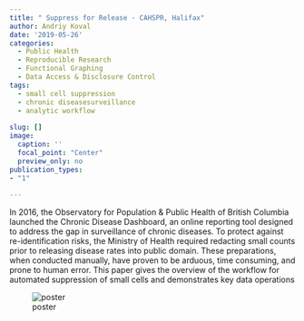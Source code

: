 ```yaml
---
title: " Suppress for Release - CAHSPR, Halifax"
author: Andriy Koval
date: '2019-05-26'
categories:
  - Public Health
  - Reproducible Research
  - Functional Graphing
  - Data Access & Disclosure Control
tags:
  - small cell suppression
  - chronic diseasesurveillance
  - analytic workflow
   
slug: []
image: 
  caption: ''
  focal_point: "Center"
  preview_only: no
publication_types:
- "1"  
  
---
```


<!-- # Publication type. -->
<!-- # Legend: -->
<!-- # 0 = Uncategorized -->
<!-- # 1 = Conference proceedings -->
<!-- # 2 = Journal -->
<!-- # 3 = Work in progress -->
<!-- # 4 = Technical report -->
<!-- # 5 = Book -->
<!-- # 6 = Book chapter -->

In 2016, the Observatory for Population & Public Health of British Columbia launched the Chronic Disease Dashboard, an online reporting tool designed to address the gap in surveillance of chronic diseases. To protect against re-identification risks, the Ministry of Health required redacting small counts prior to releasing disease rates into public domain. These preparations, when conducted manually, have proven to be arduous, time consuming, and prone to human error. This paper gives the overview of the workflow for automated suppression of small cells and demonstrates key data operations


![poster](poster.jpg)
